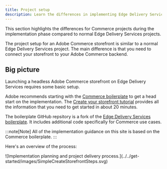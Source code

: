 ```yaml
---
title: Project setup
description: Learn the differences in implementing Edge Delivery Services projects for Adobe Commerce.
---
```



This section highlights the differences for Commerce projects during the implementation phase compared to normal Edge Delivery Services projects.

The project setup for an Adobe Commerce storefront is similar to a normal Edge Delivery Services project. The main difference is that you need to connect your storefront to your Adobe Commerce backend.

## Big picture

Launching a headless Adobe Commerce storefront on Edge Delivery Services requires some basic setup.

Adobe recommends starting with the [Commerce boilerplate](https://github.com/hlxsites/aem-boilerplate-commerce) to get a head start on the implementation. The [Create your storefront tutorial](/get-started/) provides all the information that you need to get started in about 20 minutes. 

The boilerplate GitHub repsitory is a fork of the [Edge Delivery Services boilerplate](https://github.com/adobe/aem-boilerplate). It includes additional code specifically for Commerce use cases.

:::note[Note]
All of the implementation guidance on this site is based on the Commerce boilerplate.
:::

Here's an overview of the process:

<Diagram caption="Implementation planning and project delivery process.">
  ![Implementation planning and project delivery process.](../../get-started/images/SimpleCreateStorefrontSteps.svg)
</Diagram>